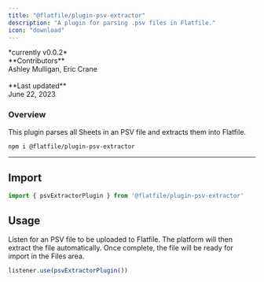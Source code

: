 ```yaml
---
title: "@flatfile/plugin-psv-extractor"
description: "A plugin for parsing .psv files in Flatfile."
icon: "download"
---
```


<CardGroup cols={1}>
    <Card title="@flatfile/plugin-xlsx-extractor" href="https://github.com/FlatFilers/flatfile-plugins/tree/main/plugins/psv-extractor" icon="github" >
    *currently v0.0.2*
    <br/>
    **Contributors**<br/>
    Ashley Mulligan, Eric Crane<br/>
    <br/>
    **Last updated**<br/>
    June 22, 2023
    </Card>
</CardGroup>


### Overview

This plugin parses all Sheets in an PSV file and extracts them into Flatfile.


```SSH Install
npm i @flatfile/plugin-psv-extractor
```


---

## Import

```js
import { psvExtractorPlugin } from '@flatfile/plugin-psv-extractor'
```

## Usage

Listen for an PSV file to be uploaded to Flatfile. The platform will then extract the file automatically. Once complete, the file will be ready for import in the Files area.

```js
listener.use(psvExtractorPlugin())
```

